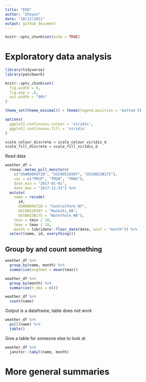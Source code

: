 ```yaml
---
title: "EDA"
author: "Zheyan"
date: "10/12/2021"
output: github_document
---
```


```r
knitr::opts_chunk$set(echo = TRUE)
```

# Exploratory data analysis

```r
library(tidyverse)
library(patchwork)

knitr::opts_chunk$set(
  fig.width = 6,
  fig.asp = .6,
  out.width = "90%"
)

theme_set(theme_minimal() + theme(legend.position = 'bottom'))

options(
  ggplot2.continuous.colour = 'viridis',
  ggplot2.continuous.fill = 'viridis'
)

scale_colour_discrete = scale_colour_viridis_d
scale_fill_discrete = scale_fill_viridis_d
```

Read data 

```r
weather_df =  
  rnoaa::meteo_pull_monitors(
    c("USW00094728", "USC00519397", "USS0023B17S"),
    var = c("PRCP", "TMIN", "TMAX"), 
    date_min = "2017-01-01",
    date_max = "2017-12-31") %>%
  mutate(
    name = recode(
      id, 
      USW00094728 = "CentralPark_NY", 
      USC00519397 = "Waikiki_HA",
      USS0023B17S = "Waterhole_WA"),
    tmin = tmin / 10,
    tmax = tmax / 10,
    month = lubridate::floor_date(date, unit = "month")) %>%
  select(name, id, everything())
```
## Group by and count something

```r
weather_df %>% 
  group_by(name, month) %>% 
  summarise(avgtmax = mean(tmax))

weather_df %>% 
  group_by(month) %>% 
  summarise(n_obs = n())

weather_df %>% 
  count(name)
```

Output is a dataframe, table does not work

```r
weather_df %>% 
  pull(name) %>% 
  table()
```

Give a table for someone else to look at

```r
weather_df %>% 
  janitor::tabyl(name, month)
```
# More general summaries

```r

```
















